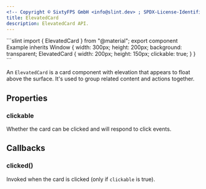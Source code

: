 ```yaml
---
<!-- Copyright © SixtyFPS GmbH <info@slint.dev> ; SPDX-License-Identifier: MIT -->
title: ElevatedCard
description: ElevatedCard API.
---
```



<CodeSnippetMD imagePath="" noScreenShot scale="3" imageWidth="300" imageHeight="200" imageAlt="">
```slint
import { ElevatedCard } from "@material";
export component Example inherits Window {
    width: 300px;
    height: 200px;
    background: transparent;
    ElevatedCard {
        width: 200px;
        height: 150px;
        clickable: true;
    }
}
```
</CodeSnippetMD>

An `ElevatedCard` is a card component with elevation that appears to float above the surface. It's used to group related content and actions together.

## Properties

### clickable
<SlintProperty propName="clickable" typeName="bool">
Whether the card can be clicked and will respond to click events.
</SlintProperty>

## Callbacks

### clicked()
Invoked when the card is clicked (only if `clickable` is true).
